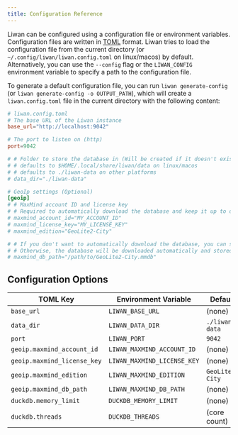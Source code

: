 ```yaml
---
title: Configuration Reference
---
```


Liwan can be configured using a configuration file or environment variables. Configuration files are written in [TOML](https://toml.io/en/) format.
Liwan tries to load the configuration file from the current directory (or `~/.config/liwan/liwan.config.toml` on linux/macos) by default.
Alternatively, you can use the `--config` flag or the `LIWAN_CONFIG` environment variable to specify a path to the configuration file.

To generate a default configuration file, you can run `liwan generate-config` (or `liwan generate-config -o OUTPUT_PATH`), which will create a `liwan.config.toml` file in the current directory with the following content:

```toml
# liwan.config.toml
# The base URL of the Liwan instance
base_url="http://localhost:9042"

# The port to listen on (http)
port=9042

# # Folder to store the database in (Will be created if it doesn't exist)
# # defaults to $HOME/.local/share/liwan/data on linux/macos
# # defaults to ./liwan-data on other platforms
# data_dir="./liwan-data"

# GeoIp settings (Optional)
[geoip]
# # MaxMind account ID and license key
# # Required to automatically download the database and keep it up to date
# maxmind_account_id="MY_ACCOUNT_ID"
# maxmind_license_key="MY_LICENSE_KEY"
# maxmind_edition="GeoLite2-City"

# # If you don't want to automatically download the database, you can specify a path to a local file
# # Otherwise, the database will be downloaded automatically and stored in the data_dir
# maxmind_db_path="/path/to/GeoLite2-City.mmdb"
```

## Configuration Options

| TOML Key                    | Environment Variable        | Default         |
| --------------------------- | --------------------------- | --------------- |
| `base_url`                  | `LIWAN_BASE_URL`            | (none)          |
| `data_dir`                  | `LIWAN_DATA_DIR`            | `./liwan-data`  |
| `port`                      | `LIWAN_PORT`                | `9042`          |
| `geoip.maxmind_account_id`  | `LIWAN_MAXMIND_ACCOUNT_ID`  | (none)          |
| `geoip.maxmind_license_key` | `LIWAN_MAXMIND_LICENSE_KEY` | (none)          |
| `geoip.maxmind_edition`     | `LIWAN_MAXMIND_EDITION`     | `GeoLite2-City` |
| `geoip.maxmind_db_path`     | `LIWAN_MAXMIND_DB_PATH`     | (none)          |
| `duckdb.memory_limit`       | `DUCKDB_MEMORY_LIMIT`       | (none)          |
| `duckdb.threads`            | `DUCKDB_THREADS`            | (core count)    |
